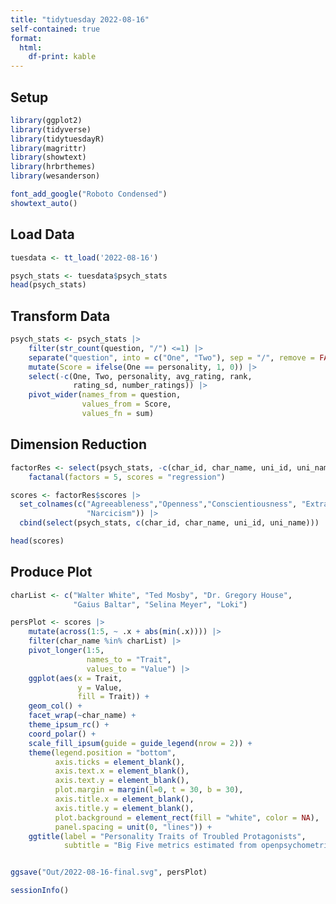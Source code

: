 ```yaml
---
title: "tidytuesday 2022-08-16"
self-contained: true
format: 
  html:
    df-print: kable
---
```


## Setup

```r
library(ggplot2)
library(tidyverse)
library(tidytuesdayR)
library(magrittr)
library(showtext)
library(hrbrthemes)
library(wesanderson)
```

```r
font_add_google("Roboto Condensed")
showtext_auto()
```

## Load Data

```r
tuesdata <- tt_load('2022-08-16')

psych_stats <- tuesdata$psych_stats
head(psych_stats)
```

## Transform Data

```r
psych_stats <- psych_stats |> 
    filter(str_count(question, "/") <=1) |> 
    separate("question", into = c("One", "Two"), sep = "/", remove = FALSE) |> 
    mutate(Score = ifelse(One == personality, 1, 0)) |> 
    select(-c(One, Two, personality, avg_rating, rank, 
              rating_sd, number_ratings)) |> 
    pivot_wider(names_from = question, 
                values_from = Score,
                values_fn = sum)
```

## Dimension Reduction

```r
factorRes <- select(psych_stats, -c(char_id, char_name, uni_id, uni_name)) |> 
    factanal(factors = 5, scores = "regression")

scores <- factorRes$scores |> 
  set_colnames(c("Agreeableness","Openness","Conscientiousness", "Extraversion", 
                 "Narcicism")) |> 
  cbind(select(psych_stats, c(char_id, char_name, uni_id, uni_name)))

head(scores)
```

## Produce Plot

```r

charList <- c("Walter White", "Ted Mosby", "Dr. Gregory House",
              "Gaius Baltar", "Selina Meyer", "Loki")

persPlot <- scores |> 
    mutate(across(1:5, ~ .x + abs(min(.x)))) |> 
    filter(char_name %in% charList) |> 
    pivot_longer(1:5, 
                 names_to = "Trait", 
                 values_to = "Value") |> 
    ggplot(aes(x = Trait, 
               y = Value, 
               fill = Trait)) + 
    geom_col() + 
    facet_wrap(~char_name) + 
    theme_ipsum_rc() + 
    coord_polar() + 
    scale_fill_ipsum(guide = guide_legend(nrow = 2)) +
    theme(legend.position = "bottom", 
          axis.ticks = element_blank(), 
          axis.text.x = element_blank(),
          axis.text.y = element_blank(),
          plot.margin = margin(l=0, t = 30, b = 30),
          axis.title.x = element_blank(),
          axis.title.y = element_blank(),
          plot.background = element_rect(fill = "white", color = NA),
          panel.spacing = unit(0, "lines")) +
    ggtitle(label = "Personality Traits of Troubled Protagonists", 
            subtitle = "Big Five metrics estimated from openpsychometrics.org data")


ggsave("Out/2022-08-16-final.svg", persPlot)
```

```r
sessionInfo()
```
